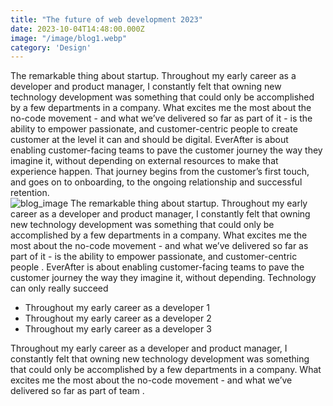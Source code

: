 ```yaml
---
title: "The future of web development 2023"
date: 2023-10-04T14:48:00.000Z
image: "/image/blog1.webp"
category: 'Design'
---
```

<Heading>The remarkable thing about startup.</Heading>
<Paragraph> Throughout my early career as a developer and product manager, I constantly felt that owning new technology development was something that could only be accomplished by a few departments in a company. What excites me the most about the no-code movement - and what we’ve delivered so far as part of it - is the ability to empower passionate, and customer-centric people to create customer at the level it can and should be digital.</Paragraph> 
<Paragraph> ‍EverAfter is about enabling customer-facing teams to pave the customer journey the way they imagine it, without depending on external resources to make that experience happen. That journey begins from the customer’s first touch, and goes on to onboarding, to the ongoing relationship and successful retention.</Paragraph> \
![blog_image](/image/blogpage/1.webp)
<Heading>The remarkable thing about startup.</Heading>
<Paragraph>Throughout my early career as a developer and product manager, I constantly felt that owning new technology development was something that could only be accomplished by a few departments in a company. What excites me the most about the no-code movement - and what we’ve delivered so far as part of it - is the ability to empower passionate, and customer-centric people .</Paragraph>
<Paragraph>EverAfter is about enabling customer-facing teams to pave the customer journey the way they imagine it, without depending.</Paragraph>
<Heading>Technology can only really succeed</Heading>

- Throughout my early career as a developer 1
- Throughout my early career as a developer 2
- Throughout my early career as a developer 3

<Paragraph>Throughout my early career as a developer and product manager, I constantly felt that owning new technology development was something that could only be accomplished by a few departments in a company. What excites me the most about the no-code movement - and what we’ve delivered so far as part of team .</Paragraph>
